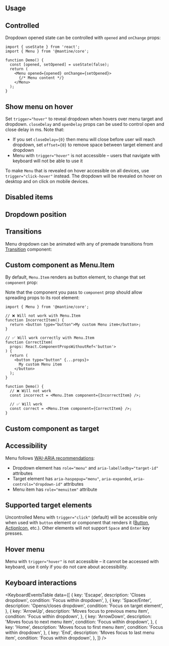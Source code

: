 

## Usage

<Demo data={MenuDemos.usage} />

## Controlled

Dropdown opened state can be controlled with `opened` and `onChange` props:

```tsx
import { useState } from 'react';
import { Menu } from '@mantine/core';

function Demo() {
  const [opened, setOpened] = useState(false);
  return (
    <Menu opened={opened} onChange={setOpened}>
      {/* Menu content */}
    </Menu>
  );
}
```

## Show menu on hover

Set `trigger="hover"` to reveal dropdown when hovers over menu target and dropdown.
`closeDelay` and `openDelay` props can be used to control open and close delay in ms.
Note that:

- If you set `closeDelay={0}` then menu will close before user will reach dropdown, set `offset={0}` to remove space between target element and dropdown
- Menu with `trigger="hover"` is not accessible – users that navigate with keyboard will not be able to use it

<Demo data={MenuDemos.hover} />

To make `Menu` that is revealed on hover accessible on all devices, use `trigger="click-hover"` instead.
The dropdown will be revealed on hover on desktop and on click on mobile devices.

<Demo data={MenuDemos.clickHover} />

## Disabled items

<Demo data={MenuDemos.disabled} />

## Dropdown position

<Demo data={MenuDemos.positionConfigurator} />

## Transitions

Menu dropdown can be animated with any of premade transitions from [Transition](/core/transition/) component:

<Demo data={MenuDemos.transitions} />

## Custom component as Menu.Item

By default, `Menu.Item` renders as button element, to change that set `component` prop:

<Demo data={MenuDemos.component} />

Note that the component you pass to `component` prop should allow spreading props to its root element:

```tsx
import { Menu } from '@mantine/core';

// ❌ Will not work with Menu.Item
function IncorrectItem() {
  return <button type="button">My custom Menu item</button>;
}

// ✅ Will work correctly with Menu.Item
function CorrectItem(
  props: React.ComponentPropsWithoutRef<'button'>
) {
  return (
    <button type="button" {...props}>
      My custom Menu item
    </button>
  );
}

function Demo() {
  // ❌ Will not work
  const incorrect = <Menu.Item component={IncorrectItem} />;

  // ✅ Will work
  const correct = <Menu.Item component={CorrectItem} />;
}
```

## Custom component as target

<Demo data={MenuDemos.customControl} />

<StylesApiSelectors component="Menu" />

<Demo data={MenuDemos.stylesApi} />

<TargetComponent component="Menu" />

## Accessibility

Menu follows [WAI-ARIA recommendations](https://www.w3.org/TR/wai-aria-practices/examples/menu-button/menu-button-links.html):

- Dropdown element has `role="menu"` and `aria-labelledby="target-id"` attributes
- Target element has `aria-haspopup="menu"`, `aria-expanded`, `aria-controls="dropdown-id"` attributes
- Menu item has `role="menuitem"` attribute

## Supported target elements

Uncontrolled Menu with `trigger="click"` (default) will be accessible only when used with `button` element or component that renders it ([Button](/core/button/), [ActionIcon](/core/action-icon/), etc.).
Other elements will not support `Space` and `Enter` key presses.

## Hover menu

Menu with `trigger="hover"` is not accessible – it cannot be accessed with keyboard,
use it only if you do not care about accessibility.

## Keyboard interactions

<KeyboardEventsTable
  data={[
    {
      key: 'Escape',
      description: 'Closes dropdown',
      condition: 'Focus within dropdown',
    },
    {
      key: 'Space/Enter',
      description: 'Opens/closes dropdown',
      condition: 'Focus on target element',
    },
    {
      key: 'ArrowUp',
      description: 'Moves focus to previous menu item',
      condition: 'Focus within dropdown',
    },
    {
      key: 'ArrowDown',
      description: 'Moves focus to next menu item',
      condition: 'Focus within dropdown',
    },
    {
      key: 'Home',
      description: 'Moves focus to first menu item',
      condition: 'Focus within dropdown',
    },
    {
      key: 'End',
      description: 'Moves focus to last menu item',
      condition: 'Focus within dropdown',
    },
  ]}
/>
